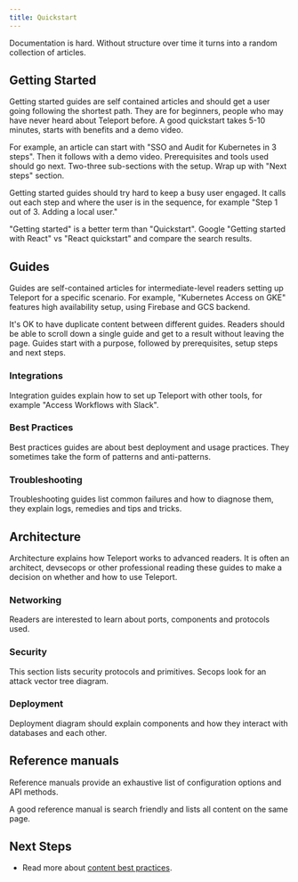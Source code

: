 ```yaml
---
title: Quickstart
---
```


Documentation is hard. Without structure over time it turns into a random collection of articles.

## Getting Started

Getting started guides are self contained articles and should get a user going
following the shortest path.
They are for beginners, people who may have never heard about Teleport before.
A good quickstart takes 5-10 minutes, starts with benefits and a demo video.

For example, an article can start with "SSO and Audit for Kubernetes in 3 steps".
Then it follows with a demo video. Prerequisites and tools used should
go next. Two-three sub-sections with the setup. Wrap up with "Next steps" section.

Getting started guides should try hard to keep a busy user engaged. It calls out each step and where the user
is in the sequence, for example "Step 1 out of 3. Adding a local user."

<Admonition type="note">
"Getting started" is a better term than "Quickstart".
Google "Getting started with React" vs "React quickstart"
and compare the search results.
</Admonition>

## Guides

Guides are self-contained articles for intermediate-level readers setting up Teleport
for a specific scenario.
For example, "Kubernetes Access on GKE" features high availability setup,
using Firebase and GCS backend.

It's OK to have duplicate content between different guides. Readers should be able to
scroll down a single guide and get to a result without leaving the page.
Guides start with a purpose, followed by prerequisites, setup steps and next steps.

### Integrations

Integration guides explain how to set up Teleport with other tools,
for example "Access Workflows with Slack".

### Best Practices

Best practices guides are about best deployment and usage practices.
They sometimes take the form of patterns and anti-patterns.

### Troubleshooting

Troubleshooting guides list common failures and how to diagnose them,
they explain logs, remedies and tips and tricks.

## Architecture

Architecture explains how Teleport works to advanced readers.
It is often an architect, devsecops or other professional reading these guides
to make a decision on whether and how to use Teleport.

### Networking

Readers are interested to learn about ports, components and protocols used.

### Security

This section lists security protocols and primitives.
Secops look for an attack vector tree diagram.

### Deployment

Deployment diagram should explain components and how they interact with databases
and each other.

## Reference manuals

Reference manuals provide an exhaustive list of configuration options
and API methods.

A good reference manual is search friendly and lists all content on the same page.


## Next Steps

* Read more about [content best practices](./docs/best-practices.mdx).
